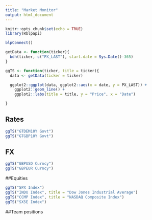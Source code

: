 ```yaml
---
title: "Market Monitor"
output: html_document
---
```


```r
knitr::opts_chunk$set(echo = TRUE)
library(Rblpapi)

blpConnect()

getData <- function(ticker){
  bdh(ticker, c("PX_LAST"), start.date = Sys.Date()-365)
}

ggTS <- function(ticker, title = ticker){
  data <- getData(ticker = ticker)

  ggplot2::ggplot(data, ggplot2::aes(x = date, y = PX_LAST)) +
    ggplot2::geom_line() +
    ggplot2::labs(title = title, y = "Price", x = "Date")

}

```

## Rates
```r
ggTS("GTDEM10Y Govt")
ggTS("GTGBP10Y Govt")
```

## FX 
```r
ggTS("GBPUSD Curncy")
ggTS("GBPEUR Curncy")
```

##Equities
```r
ggTS("SPX Index")
ggTS("INDU Index", title = "Dow Jones Industrial Average")
ggTS("CCMP Index", title = "NASDAQ Composite Index")
ggTS("SX5E Index")
```

##Team positions
```r
```
